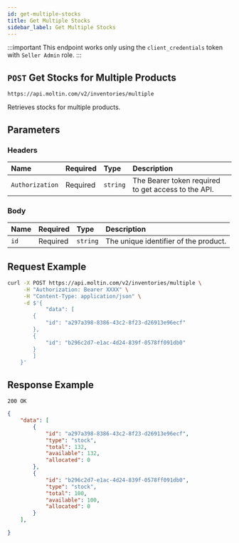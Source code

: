 ```yaml
---
id: get-multiple-stocks
title: Get Multiple Stocks
sidebar_label: Get Multiple Stocks
---
```


:::important
This endpoint works only using the `client_credentials` token  with `Seller Admin` role.
:::

## `POST` Get Stocks for Multiple Products

```http
https://api.moltin.com/v2/inventories/multiple
```

Retrieves stocks for multiple products.

## Parameters

### Headers

| Name            | Required | Type     | Description                                         |
| :---            | :---     | :---     | :---                                                |
| `Authorization` | Required | `string` | The Bearer token required to get access to the API. |

### Body

| Name            | Required | Type      | Description |
| :-------------- | :------- |:----------| :------------------------------------------------- |
| `id`            | Required | `string`  | The unique identifier of the product.              |

## Request Example

```bash
curl -X POST https://api.moltin.com/v2/inventories/multiple \
     -H "Authorization: Bearer XXXX" \
     -H "Content-Type: application/json" \
     -d $'{
            "data": [
        {
            "id": "a297a398-8386-43c2-8f23-d26913e96ecf"
        },
        {
            "id": "b296c2d7-e1ac-4d24-839f-0578ff091db0"
        }
        ]
    }'
```

## Response Example

`200 OK`

```json
{
    "data": [
        {
            "id": "a297a398-8386-43c2-8f23-d26913e96ecf",
            "type": "stock",
            "total": 132,
            "available": 132,
            "allocated": 0
        },
        {
            "id": "b296c2d7-e1ac-4d24-839f-0578ff091db0",
            "type": "stock",
            "total": 100,
            "available": 100,
            "allocated": 0
        }
    ],

}
```
